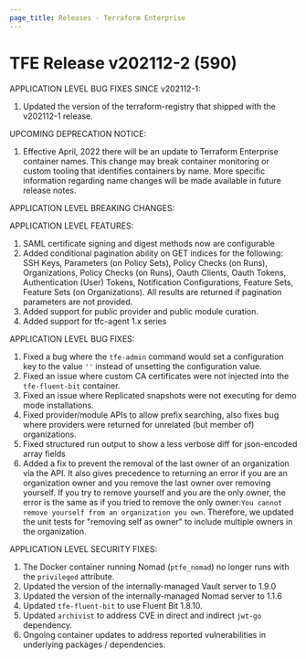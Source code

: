 ```yaml
---
page_title: Releases - Terraform Enterprise
---
```


# TFE Release v202112-2 (590)

APPLICATION LEVEL BUG FIXES SINCE v202112-1:

1. Updated the version of the terraform-registry that shipped with the v202112-1 release.

UPCOMING DEPRECATION NOTICE:

1. Effective April, 2022 there will be an update to Terraform Enterprise container names. This change may break container monitoring or custom tooling that identifies containers by name. More specific information regarding name changes will be made available in future release notes.


APPLICATION LEVEL BREAKING CHANGES:


APPLICATION LEVEL FEATURES:
1. SAML certificate signing and digest methods now are configurable
1. Added conditional pagination ability on GET indices for the following: SSH Keys, Parameters (on Policy Sets), Policy Checks (on Runs), Organizations, Policy Checks (on Runs), Oauth Clients, Oauth Tokens, Authentication (User) Tokens, Notification Configurations, Feature Sets, Feature Sets (on Organizations). All results are returned if pagination parameters are not provided.
1. Added support for public provider and public module curation.
1. Added support for tfc-agent 1.x series

APPLICATION LEVEL BUG FIXES:
1. Fixed a bug where the `tfe-admin` command would set a configuration key to the value `''` instead of unsetting the configuration value.
1. Fixed an issue where custom CA certificates were not injected into the `tfe-fluent-bit` container.
1. Fixed an issue where Replicated snapshots were not executing for demo mode installations.
1. Fixed provider/module APIs to allow prefix searching, also fixes bug where providers were returned for unrelated (but member of) organizations.
1. Fixed structured run output to show a less verbose diff for json-encoded array fields
1. Added a fix to prevent the removal of the last owner of an organization via the API. It also gives precedence to returning an error if you are an organization owner and you remove the last owner over removing yourself. If you try to remove yourself and you are the only owner, the error is the same as if you tried to remove the only owner:`You cannot remove yourself from an organization you own`. Therefore, we updated the unit tests for "removing self as owner" to include multiple owners in the organization. 


APPLICATION LEVEL SECURITY FIXES:
1. The Docker container running Nomad (`ptfe_nomad`) no longer runs with the `privileged` attribute.
1. Updated the version of the internally-managed Vault server to 1.9.0
1. Updated the version of the internally-managed Nomad server to 1.1.6
1. Updated `tfe-fluent-bit` to use Fluent Bit 1.8.10.
1. Updated `archivist` to address CVE in direct and indirect `jwt-go` dependency.
1. Ongoing container updates to address reported vulnerabilities in underlying packages / dependencies.

